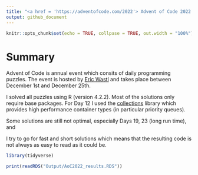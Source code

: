 ```yaml
---
title: "<a href = 'https://adventofcode.com/2022'> Advent of Code 2022 </a>"
output: github_document
---
```


```r
knitr::opts_chunk$set(echo = TRUE, collpase = TRUE, out.width = "100%")
```

# Summary

Advent of Code is annual event which consits of daily programming puzzles.
The event is hosted by [Eric Wastl](http://was.tl/) and takes place between December 1st and December 25th.

I solved all puzzles using R (version 4.2.2). Most of the solutions only require base packages.
For Day 12 I used the [collections](https://cran.r-project.org/web/packages/collections/index.html) library which provides high performance container types (in particular priority queues). 

Some solutions are still not optimal, especially Days 19, 23 (long run time),
and

I try to go for fast and short solutions which means that the resulting 
code is not always as easy to read as it could be.


```r
library(tidyverse)

print(readRDS("Output/AoC2022_results.RDS"))
```

